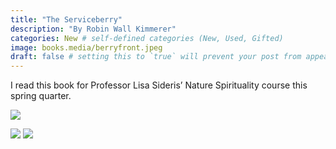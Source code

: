 ```yaml
---
title: "The Serviceberry"
description: "By Robin Wall Kimmerer"
categories: New # self-defined categories (New, Used, Gifted)
image: books.media/berryfront.jpeg
draft: false # setting this to `true` will prevent your post from appearing on your listing page until you're ready!
---
```


I read this book for Professor Lisa Sideris' Nature Spirituality course this spring quarter.

![](books.media/berryfront.jpeg){fig-align="center"}

![](books.media/berryinside.jpeg){fig-align="center"} ![](books.media/berryback.jpeg){fig-align="center"}
